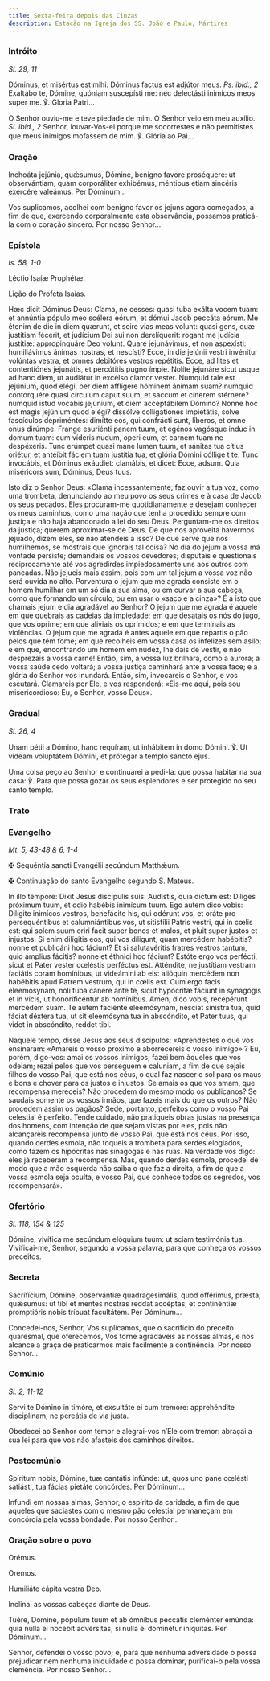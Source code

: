 ```yaml
---
title: Sexta-feira depois das Cinzas
description: Estação na Igreja dos SS. João e Paulo, Mártires
---
```


### Intróito

<em>Sl. 29, 11</em>

<div class="side-by-side not-content">

Dóminus, et misértus est mihi: Dóminus factus est adjútor meus. <em>Ps. ibid., 2</em> Exaltábo te, Dómine, quóniam suscepísti me: nec delectásti inimícos meos super me. ℣. Gloria Patri...

O Senhor ouviu-me e teve piedade de mim. O Senhor veio em meu auxílio. <em>Sl. ibid., 2</em> Senhor, louvar-Vos-ei porque me socorrestes e não permitistes que meus inimigos mofassem de mim. ℣. Glória ao Pai...

</div>

### Oração

<div class="side-by-side not-content">

Inchoáta jejúnia, quǽsumus, Dómine, benígno favore proséquere: ut observántiam, quam corporáliter exhibémus, méntibus etiam sincéris exercére valeámus. Per Dóminum...

Vos suplicamos, acolhei com benigno favor os jejuns agora começados, a fim de que, exercendo corporalmente esta observância, possamos praticá-la com o coração sincero. Por nosso Senhor...

</div>

### Epístola

<em>Is. 58, 1-0</em>

<div class="side-by-side not-content">

Léctio Isaíæ Prophétæ.

Lição do Profeta Isaías.

Hæc dicit Dóminus Deus: Clama, ne cesses: quasi tuba exálta vocem tuam: et annúntia pópulo meo scélera eórum, et dómui Jacob peccáta eórum. Me étenim de die in diem quærunt, et scire vias meas volunt: quasi gens, quæ justítiam fécerit, et judícium Dei sui non derelíquerit: rogant me judícia justítiæ: appropinquáre Deo volunt. Quare jejunávimus, et non aspexísti: humiliávimus ánimas nostras, et nescísti? Ecce, in die jejúnii vestri invénitur volúntas vestra, et omnes debitóres vestros repétitis. Ecce, ad lites et contentiónes jejunátis, et percútitis pugno ímpie. Nolíte jejunáre sicut usque ad hanc diem, ut audiátur in excélso clamor vester. Numquid tale est jejúnium, quod elégi, per diem afflígere hóminem ánimam suam? numquid contorquére quasi círculum caput suum, et saccum et cínerem stérnere? numquid istud vocábis jejúnium, et diem acceptábilem Dómino? Nonne hoc est magis jejúnium quod elégi? dissólve colligatiónes impietátis, solve fascículos depriméntes: dimítte eos, qui confrácti sunt, líberos, et omne onus dirúmpe. Frange esuriénti panem tuum, et egénos vagósque induc in domum tuam: cum víderis nudum, operi eum, et carnem tuam ne despéxeris. Tunc erúmpet quasi mane lumen tuum, et sánitas tua cítius oriétur, et anteíbit fáciem tuam justítia tua, et glória Dómini cóllige t te. Tunc invocábis, et Dóminus exáudiet: clamábis, et dicet: Ecce, adsum. Quia miséricors sum, Dóminus, Deus tuus.

Isto diz o Senhor Deus: «Clama incessantemente; faz ouvir a tua voz, como uma trombeta, denunciando ao meu povo os seus crimes e à casa de Jacob os seus pecados. Eles procuram-me quotidianamente e desejam conhecer os meus caminhos, como uma nação que tenha procedido sempre com justiça e não haja abandonado a lei do seu Deus. Perguntam-me os direitos da justiça; querem aproximar-se de Deus. De que nos aproveita havermos jejuado, dizem eles, se não atendeis a isso? De que serve que nos humilhemos, se mostrais que ignorais tal coisa? No dia do jejum a vossa má vontade persiste; demandais os vossos devedores; disputais e questionais reciprocamente até vos agredirdes impiedosamente uns aos outros com pancadas. Não jejueis mais assim, pois com um tal jejum a vossa voz não será ouvida no alto. Porventura o jejum que me agrada consiste em o homem humilhar em um só dia a sua alma, ou em curvar a sua cabeça, como que formando um círculo, ou em usar o «saco e a cinza»? É a isto que chamais jejum e dia agradável ao Senhor? O jejum que me agrada é aquele em que quebrais as cadeias da impiedade; em que desatais os nós do jugo, que vos oprime; em que aliviais os oprimidos; e em que terminais as violências. O jejum que me agrada é antes aquele em que repartis o pão pelos que têm fome; em que recolheis em vossa casa os infelizes sem asilo; e em que, encontrando um homem em nudez, lhe dais de vestir, e não desprezais a vossa carne! Então, sim, a vossa luz brilhará, como a aurora; a vossa saúde cedo voltará; a vossa justiça caminhará ante a vossa face; e a glória do Senhor vos inundará. Então, sim, invocareis o Senhor, e vos escutará. Clamareis por Ele, e vos responderá: «Eis-me aqui, pois sou misericordioso: Eu, o Senhor, vosso Deus».

</div>

### Gradual

<em>Sl. 26, 4</em>

<div class="side-by-side not-content">

Unam pétii a Dómino, hanc requíram, ut inhábitem in domo Dómini. ℣. Ut vídeam voluptátem Dómini, et prótegar a templo sancto ejus.

Uma coisa peço ao Senhor e continuarei a pedi-la: que possa habitar na sua casa: ℣. Para que possa gozar os seus esplendores e ser protegido no seu santo templo.

</div>

### Trato


<LinkCard
  href="/missal/quaresma/quartacinzas#trato"
  title="Trato Quarta-feira de Cinzas"
/>

### Evangelho

<em>Mt. 5, 43-48 & 6, 1-4</em>

<div class="side-by-side not-content">

<span class="cross text-red-500">✠</span> Sequéntia sancti Evangélii secúndum Matthǽum.

<span class="cross text-red-500">✠</span> Continuação do santo Evangelho segundo S. Mateus.

In illo témpore: Dixit Jesus discípulis suis: Audístis, quia dictum est: Diliges próximum tuum, et odio habébis inimícum tuum. Ego autem dico vobis: Dilígite inimícos vestros, benefácite his, qui odérunt vos, et oráte pro persequéntibus et calumniántibus vos, ut sitisfílii Patris vestri, qui in cœlis est: qui solem suum oriri facit super bonos et malos, et pluit super justos et injústos. Si enim dilígitis eos, qui vos díligunt, quam mercédem habébitis? nonne et publicáni hoc fáciunt? Et si salutavéritis fratres vestros tantum, quid ámplius fácitis? nonne et éthnici hoc fáciunt? Estóte ergo vos perfécti, sicut et Pater vester cœléstis perféctus est. Atténdite, ne justítiam vestram faciátis coram homínibus, ut videámini ab eis: alióquin mercédem non habébitis apud Patrem vestrum, qui in cœlis est. Cum ergo facis eleemósynam, noli tuba cánere ante te, sicut hypócritæ fáciunt in synagógis et in vicis, ut honorificéntur ab homínibus. Amen, dico vobis, recepérunt mercédem suam. Te autem faciénte eleemósynam, nésciat sinístra tua, quid fáciat déxtera tua, ut sit eleemósyna tua in abscóndito, et Pater tuus, qui videt in abscóndito, reddet tibi.

Naquele tempo, disse Jesus aos seus discípulos: «Aprendestes o que vos ensinaram: «Amareis o vosso próximo e aborrecereis o vosso inimigo» ? Eu, porém, digo-vos: amai os vossos inimigos; fazei bem àqueles que vos odeiam; rezai pelos que vos perseguem e caluniam, a fim de que sejais filhos do vosso Pai, que está nos céus, o qual faz nascer o sol para os maus e bons e chover para os justos e injustos. Se amais os que vos amam, que recompensa mereceis? Não procedem do mesmo modo os publicanos? Se saudais somente os vossos irmãos, que fazeis mais do que os outros? Não procedem assim os pagãos? Sede, portanto, perfeitos como o vosso Pai celestial é perfeito. Tende cuidado, não pratiqueis obras justas na presença dos homens, com intenção de que sejam vistas por eles, pois não alcançareis recompensa junto de vosso Pai, que está nos céus. Por isso, quando derdes esmola, não toqueis a trombeta para serdes elogiados, como fazem os hipócritas nas sinagogas e nas ruas. Na verdade vos digo: eles já receberam a recompensa. Mas, quando derdes esmola, procedei de modo que a mão esquerda não saiba o que faz a direita, a fim de que a vossa esmola seja oculta, e vosso Pai, que conhece todos os segredos, vos recompensará».

</div>

### Ofertório

<em>Sl. 118, 154 & 125</em>

<div class="side-by-side not-content">

Dómine, vivífica me secúndum elóquium tuum: ut sciam testimónia tua. Vivificai-me, Senhor, segundo a vossa palavra, para que conheça os vossos preceitos.

</div>

### Secreta

<div class="side-by-side not-content">

Sacrifícium, Dómine, observántiæ quadragesimális, quod offérimus, præsta, quǽsumus: ut tibi et mentes nostras reddat accéptas, et continéntiæ promptióris nobis tríbuat facultátem. Per Dóminum...

Concedei-nos, Senhor, Vos suplicamos, que o sacrifício do preceito quaresmal, que oferecemos, Vos torne agradáveis as nossas almas, e nos alcance a graça de praticarmos mais facilmente a continência. Por nosso Senhor...

</div>

### Comúnio

<em>Sl. 2, 11-12</em>

<div class="side-by-side not-content">

Servi te Dómino in timóre, et exsultáte ei cum tremóre: apprehéndite disciplínam, ne pereátis de via justa.

Obedecei ao Senhor com temor e alegrai-vos n’Ele com tremor: abraçai a sua lei para que vos não afasteis dos caminhos direitos.

</div>

### Postcomúnio

<div class="side-by-side not-content">

Spíritum nobis, Dómine, tuæ cantátis infúnde: ut, quos uno pane cœlésti satiásti, tua fácias pietáte concórdes. Per Dóminum...

Infundi em nossas almas, Senhor, o espírito da caridade, a fim de que aqueles que saciastes com o mesmo pão celestial permaneçam em concórdia pela vossa bondade. Por nosso Senhor...

</div>

### Oração sobre o povo

<div class="side-by-side not-content">

<span class="text-red-500 text-center">Orémus.</span>

<span class="text-red-500 text-center">Oremos.</span>

Humiliáte cápita vestra Deo.

Inclinai as vossas cabeças diante de Deus.

Tuére, Dómine, pópulum tuum et ab ómnibus peccátis cleménter emúnda: quia nulla ei nocébit advérsitas, si nulla ei dominétur iníquitas. Per Dóminum...

Senhor, defendei o vosso povo; e, para que nenhuma adversidade o possa prejudicar nem nenhuma iniquidade o possa dominar, purificai-o pela vossa clemência. Por nosso Senhor...

</div>

